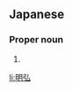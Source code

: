 ==Japanese==
{{ja-kanjitab|あき|ひろ}}

===Proper noun===
{{ja-pos|あきひろ|proper}}

# {{given name|male|lang=ja|sort=あきひろ}}

[[li:明弘]]